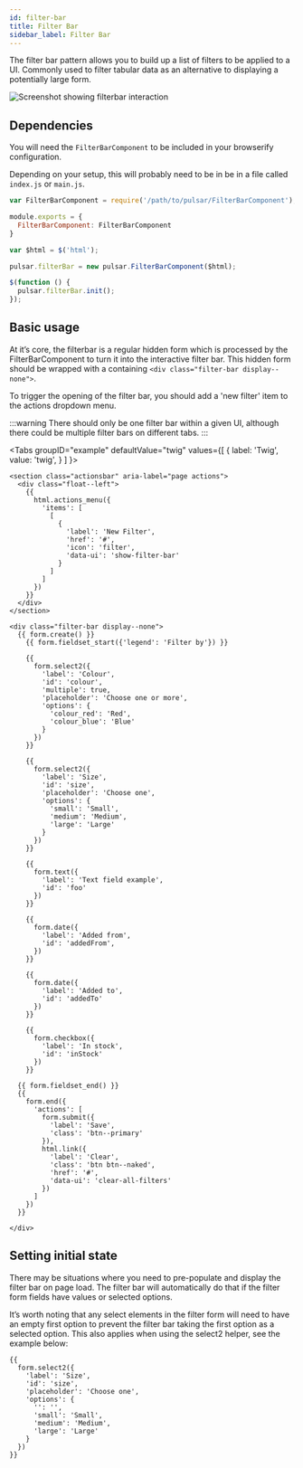 ```yaml
---
id: filter-bar
title: Filter Bar
sidebar_label: Filter Bar
---
```



The filter bar pattern allows you to build up a list of filters to be applied to a UI. Commonly used to filter tabular data as an alternative to displaying a potentially large form.

![Screenshot showing filterbar interaction](assets/filterbar.gif)

## Dependencies

You will need the `FilterBarComponent` to be included in your browserify configuration.

Depending on your setup, this will probably need to be in be in a file called `index.js` or `main.js`.

```js title="index.js"
var FilterBarComponent = require('/path/to/pulsar/FilterBarComponent');

module.exports = {
  FilterBarComponent: FilterBarComponent
}
```

```js main.js
var $html = $('html');

pulsar.filterBar = new pulsar.FilterBarComponent($html);

$(function () {
  pulsar.filterBar.init();
});
```

## Basic usage

At it’s core, the filterbar is a regular hidden form which is processed by the FilterBarComponent to turn it into the interactive filter bar. This hidden form should be wrapped with a containing `<div class="filter-bar display--none">`.

To trigger the opening of the filter bar, you should add a 'new filter' item to the actions dropdown menu.

:::warning
There should only be one filter bar within a given UI, although there could be multiple filter bars on different tabs.
:::

<Tabs
  groupID="example"
  defaultValue="twig"
  values={[
    { label: 'Twig', value: 'twig', }
  ]
}>
<TabItem value="twig">

```twig
<section class="actionsbar" aria-label="page actions">
  <div class="float--left">
    {{
      html.actions_menu({
        'items': [
          [
            {
              'label': 'New Filter',
              'href': '#',
              'icon': 'filter',
              'data-ui': 'show-filter-bar'
            }
          ]
        ]
      })
    }}
  </div>
</section>

<div class="filter-bar display--none">
  {{ form.create() }}
    {{ form.fieldset_start({'legend': 'Filter by'}) }}

    {{
      form.select2({
        'label': 'Colour',
        'id': 'colour',
        'multiple': true,
        'placeholder': 'Choose one or more',
        'options': {
          'colour_red': 'Red',
          'colour_blue': 'Blue'
        }
      })
    }}

    {{
      form.select2({
        'label': 'Size',
        'id': 'size',
        'placeholder': 'Choose one',
        'options': {
          'small': 'Small',
          'medium': 'Medium',
          'large': 'Large'
        }
      })
    }}

    {{
      form.text({
        'label': 'Text field example',
        'id': 'foo'
      })
    }}

    {{
      form.date({
        'label': 'Added from',
        'id': 'addedFrom',
      })
    }}

    {{
      form.date({
        'label': 'Added to',
        'id': 'addedTo'
      })
    }}

    {{
      form.checkbox({
        'label': 'In stock',
        'id': 'inStock'
      })
    }}

  {{ form.fieldset_end() }}
  {{
    form.end({
      'actions': [
        form.submit({
          'label': 'Save',
          'class': 'btn--primary'
        }),
        html.link({
          'label': 'Clear',
          'class': 'btn btn--naked',
          'href': '#',
          'data-ui': 'clear-all-filters'
        })
      ]
    })
  }}

</div>
```

</TabItem>
</Tabs>

## Setting initial state

There may be situations where you need to pre-populate and display the filter bar on page load. The filter bar will automatically do that if the filter form fields have values or selected options.

It’s worth noting that any select elements in the filter form will need to have an empty first option to prevent the filter bar taking the first option as a selected option. This also applies when using the select2 helper, see the example below:

```twig
{{
  form.select2({
    'label': 'Size',
    'id': 'size',
    'placeholder': 'Choose one',
    'options': {
      '': '',
      'small': 'Small',
      'medium': 'Medium',
      'large': 'Large'
    }
  })
}}
```